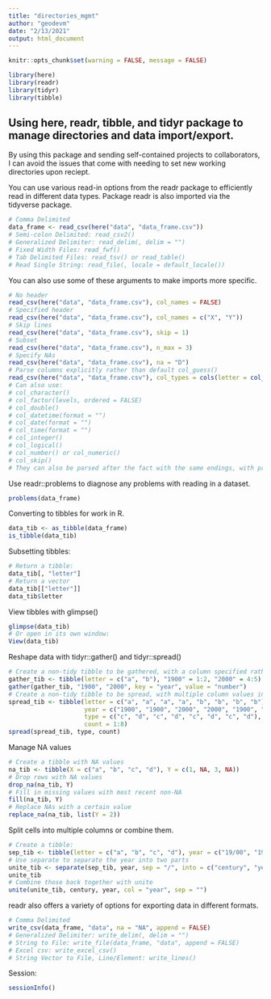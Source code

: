 ```yaml
---
title: "directories_mgmt"
author: "geodevm"
date: "2/13/2021"
output: html_document
---
```


```r
knitr::opts_chunk$set(warning = FALSE, message = FALSE)
```

```r
library(here)
library(readr)
library(tidyr)
library(tibble)
```

## Using here, readr, tibble, and tidyr package to manage directories and data import/export.

By using this package and sending self-contained projects to collaborators, I can avoid the issues that come with needing to set new working directories upon reciept.

You can use various read-in options from the readr package to efficiently read in different data types. Package readr is also imported via the tidyverse package.

```r
# Comma Delimited
data_frame <- read_csv(here("data", "data_frame.csv"))
# Semi-colon Delimited: read_csv2()
# Generalized Delimiter: read_delim(, delim = "")
# Fixed Width Files: read_fwf()
# Tab Delimited Files: read_tsv() or read_table()
# Read Single String: read_file(, locale = default_locale())
```

You can also use some of these arguments to make imports more specific.

```r
# No header
read_csv(here("data", "data_frame.csv"), col_names = FALSE)
# Specified header
read_csv(here("data", "data_frame.csv"), col_names = c("X", "Y"))
# Skip lines
read_csv(here("data", "data_frame.csv"), skip = 1)
# Subset
read_csv(here("data", "data_frame.csv"), n_max = 3)
# Specify NAs
read_csv(here("data", "data_frame.csv"), na = "D")
# Parse columns explicitly rather than default col_guess()
read_csv(here("data", "data_frame.csv"), col_types = cols(letter = col_factor()))
# Can also use:
# col_character()
# col_factor(levels, ordered = FALSE)
# col_double()
# col_datetime(format = "")
# col_date(format = "")
# col_time(format = "")
# col_integer()
# col_logical()
# col_number() or col_numeric()
# col_skip()
# They can also be parsed after the fact with the same endings, with prefix parse (e.g. parse_factor())
```

Use readr::problems to diagnose any problems with reading in a dataset.

```r
problems(data_frame)
```
Converting to tibbles for work in R.

```r
data_tib <- as_tibble(data_frame)
is_tibble(data_tib)
```

Subsetting tibbles:

```r
# Return a tibble:
data_tib[, "letter"]
# Return a vector
data_tib[["letter"]]
data_tib$letter
```

View tibbles with glimpse()

```r
glimpse(data_tib)
# Or open in its own window:
View(data_tib)
```

Reshape data with tidyr::gather() and tidyr::spread()

```r
# Create a non-tidy tibble to be gathered, with a column specified rather than row per observation:
gather_tib <- tibble(letter = c("a", "b"), "1900" = 1:2, "2000" = 4:5)
gather(gather_tib, "1900", "2000", key = "year", value = "number")
# Create a non-tidy tibble to be spread, with multiple column values in a column:
spread_tib <- tibble(letter = c("a", "a", "a", "a", "b", "b", "b", "b"),
                     year = c("1900", "1900", "2000", "2000", "1900", "1900", "2000", "2000"), 
                     type = c("c", "d", "c", "d", "c", "d", "c", "d"),
                     count = 1:8)
spread(spread_tib, type, count)
```

Manage NA values

```r
# Create a tibble with NA values
na_tib <- tibble(X = c("a", "b", "c", "d"), Y = c(1, NA, 3, NA))
# Drop rows with NA values
drop_na(na_tib, Y)
# Fill in missing values with most recent non-NA
fill(na_tib, Y)
# Replace NAs with a certain value
replace_na(na_tib, list(Y = 2))
```

Split cells into multiple columns or combine them.

```r
# Create a tibble:
sep_tib <- tibble(letter = c("a", "b", "c", "d"), year = c("19/00", "19/10", "19/20", "19/30"))
# Use separate to separate the year into two parts
unite_tib <- separate(sep_tib, year, sep = "/", into = c("century", "year"))
unite_tib
# Combine those back together with unite
unite(unite_tib, century, year, col = "year", sep = "")
```


readr also offers a variety of options for exporting data in different formats.

```r
# Comma Delimited
write_csv(data_frame, "data", na = "NA", append = FALSE)
# Generalized Delimiter: write_delim(, delim = "")
# String to File: write_file(data_frame, "data", append = FALSE)
# Excel csv: write_excel_csv()
# String Vector to File, Line/Element: write_lines()
```

Session:

```r
sessionInfo()
```
